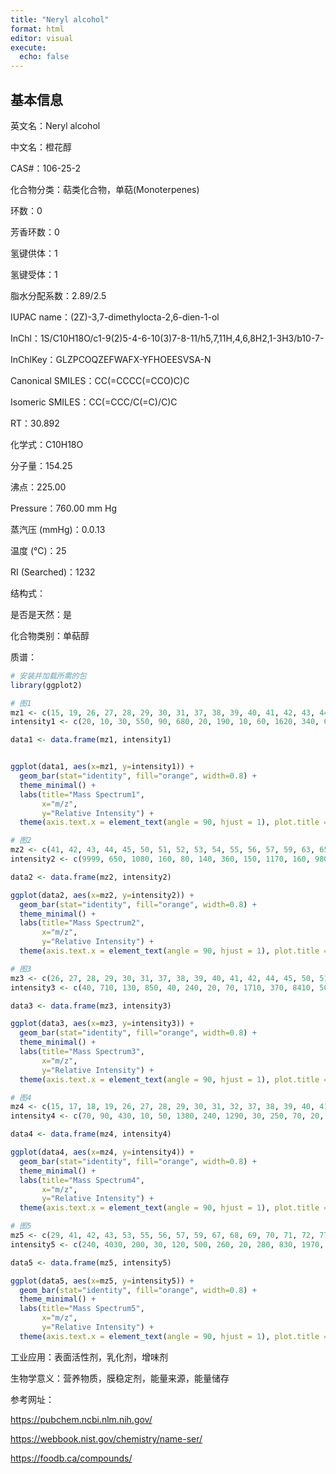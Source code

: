 ```yaml
---
title: "Neryl alcohol"
format: html
editor: visual
execute: 
  echo: false
---
```


## 基本信息

英文名：Neryl alcohol

中文名：橙花醇

CAS#：106-25-2

化合物分类：萜类化合物，单萜(Monoterpenes)

环数：0

芳香环数：0

氢键供体：1

氢键受体：1

脂水分配系数：2.89/2.5

IUPAC name：(2Z)-3,7-dimethylocta-2,6-dien-1-ol

InChl：1S/C10H18O/c1-9(2)5-4-6-10(3)7-8-11/h5,7,11H,4,6,8H2,1-3H3/b10-7-

InChlKey：GLZPCOQZEFWAFX-YFHOEESVSA-N

Canonical SMILES：CC(=CCCC(=CCO)C)C

Isomeric SMILES：CC(=CCC/C(=C\CO)/C)C

RT：30.892

化学式：C10H18O

分子量：154.25

沸点：225.00

Pressure：760.00 mm Hg

蒸汽压 (mmHg)：0.0.13

温度 (℃)：25

RI (Searched)：1232

结构式：

是否是天然：是

化合物类别：单萜醇

质谱：

```r
# 安装并加载所需的包
library(ggplot2)

# 图1
mz1 <- c(15, 19, 26, 27, 28, 29, 30, 31, 37, 38, 39, 40, 41, 42, 43, 44, 45, 50, 51, 52, 53, 54, 55, 56, 57, 58, 59, 60, 61, 62, 63, 64, 65, 66, 67, 68, 69, 70, 71, 72, 73, 74, 75, 77, 78, 79, 80, 81, 82, 83, 84, 85, 86, 87, 89, 91, 92, 93, 94, 95, 96, 97, 98, 99, 102, 103, 104, 105, 106, 107, 108, 109, 110, 111, 112, 113, 115, 117, 119, 120, 121, 122, 123, 124, 125, 126, 135, 136, 137, 139, 140, 153, 154, 155)
intensity1 <- c(20, 10, 30, 550, 90, 680, 20, 190, 10, 60, 1620, 340, 6600, 440, 800, 90, 60, 110, 350, 170, 1360, 200, 1160, 360, 370, 30, 190, 10, 10, 30, 90, 20, 340, 130, 1850, 2110, 9999, 870, 820, 140, 10, 10, 10, 510, 100, 660, 1200, 660, 160, 1100, 1840, 290, 40, 10, 10, 600, 570, 2890, 430, 340, 240, 630, 260, 30, 10, 40, 10, 240, 50, 370, 90, 150, 190, 730, 190, 10, 20, 10, 60, 20, 1070, 120, 820, 80, 20, 20, 10, 320, 50, 470, 50, 10, 160, 20)

data1 <- data.frame(mz1, intensity1)


ggplot(data1, aes(x=mz1, y=intensity1)) +
  geom_bar(stat="identity", fill="orange", width=0.8) + 
  theme_minimal() + 
  labs(title="Mass Spectrum1",
       x="m/z",
       y="Relative Intensity") + 
  theme(axis.text.x = element_text(angle = 90, hjust = 1), plot.title = element_text(hjust = 0.5))  

# 图2
mz2 <- c(41, 42, 43, 44, 45, 50, 51, 52, 53, 54, 55, 56, 57, 59, 63, 65, 66, 67, 68, 69, 70, 71, 72, 77, 78, 79, 80, 81, 82, 83, 84, 85, 91, 92, 93, 94, 95, 96, 97, 98, 104, 105, 107, 110, 111, 112, 121, 123, 136, 139, 154)
intensity2 <- c(9999, 650, 1080, 160, 80, 140, 360, 150, 1170, 160, 980, 250, 530, 240, 90, 280, 120, 1370, 1910, 9020, 770, 660, 130, 260, 90, 290, 550, 530, 140, 430, 800, 190, 280, 290, 1080, 230, 190, 250, 150, 160, 120, 80, 170, 120, 540, 120, 430, 700, 210, 190, 90)

data2 <- data.frame(mz2, intensity2)

ggplot(data2, aes(x=mz2, y=intensity2)) +
  geom_bar(stat="identity", fill="orange", width=0.8) + 
  theme_minimal() + 
  labs(title="Mass Spectrum2",
       x="m/z",
       y="Relative Intensity") + 
  theme(axis.text.x = element_text(angle = 90, hjust = 1), plot.title = element_text(hjust = 0.5))  

# 图3
mz3 <- c(26, 27, 28, 29, 30, 31, 37, 38, 39, 40, 41, 42, 44, 45, 50, 51, 52, 53, 54, 55, 56, 57, 58, 59, 61, 62, 63, 64, 65, 66, 67, 68, 69, 70, 71, 72, 73, 77, 78, 79, 80, 81, 83, 84, 85, 86, 89, 91, 92, 93, 94, 95, 96, 97, 98, 103, 105, 106, 107, 109, 110, 111, 112, 115, 119, 120, 121, 122, 123, 124, 133, 136, 137, 138, 139, 154)
intensity3 <- c(40, 710, 130, 850, 40, 240, 20, 70, 1710, 370, 8410, 500, 80, 70, 110, 330, 140, 1170, 170, 1130, 400, 320, 20, 160, 10, 40, 90, 20, 310, 100, 1910, 2140, 9999, 850, 760, 140, 10, 390, 60, 450, 840, 570, 800, 1160, 130, 40, 20, 320, 300, 1620, 230, 240, 190, 270, 110, 30, 150, 30, 200, 160, 100, 350, 120, 30, 110, 20, 690, 60, 580, 50, 60, 180, 20, 30, 260, 80)

data3 <- data.frame(mz3, intensity3)

ggplot(data3, aes(x=mz3, y=intensity3)) +
  geom_bar(stat="identity", fill="orange", width=0.8) + 
  theme_minimal() + 
  labs(title="Mass Spectrum3",
       x="m/z",
       y="Relative Intensity") + 
  theme(axis.text.x = element_text(angle = 90, hjust = 1), plot.title = element_text(hjust = 0.5)) 

# 图4
mz4 <- c(15, 17, 18, 19, 26, 27, 28, 29, 30, 31, 32, 37, 38, 39, 40, 41, 42, 43, 44, 45, 50, 51, 52, 53, 54, 55, 56, 57, 58, 59, 61, 62, 63, 64, 65, 66, 67, 68, 69, 70, 71, 72, 74, 75, 76, 77, 78, 79, 80, 81, 82, 83, 84, 85, 86, 89, 91, 92, 93, 94, 95, 96, 97, 98, 99, 103, 104, 105, 106, 107, 108, 109, 110, 111, 112, 115, 117, 119, 120, 121, 122, 123, 124, 125, 133, 134, 135, 136, 137, 138, 139, 140, 154, 155)
intensity4 <- c(70, 90, 430, 10, 50, 1380, 240, 1290, 30, 250, 70, 20, 80, 2010, 440, 9340, 540, 790, 70, 50, 110, 360, 160, 1280, 160, 1070, 280, 280, 30, 200, 10, 30, 100, 30, 310, 130, 1580, 2450, 9999, 690, 710, 100, 10, 20, 10, 690, 130, 880, 1050, 620, 190, 590, 1180, 190, 40, 20, 700, 610, 3480, 560, 270, 140, 350, 130, 20, 40, 10, 270, 70, 380, 100, 140, 90, 380, 80, 20, 20, 90, 30, 980, 100, 390, 40, 20, 10, 20, 20, 510, 70, 10, 190, 20, 140, 10)

data4 <- data.frame(mz4, intensity4)

ggplot(data4, aes(x=mz4, y=intensity4)) +
  geom_bar(stat="identity", fill="orange", width=0.8) + 
  theme_minimal() + 
  labs(title="Mass Spectrum4",
       x="m/z",
       y="Relative Intensity") + 
  theme(axis.text.x = element_text(angle = 90, hjust = 1), plot.title = element_text(hjust = 0.5)) 

# 图5
mz5 <- c(29, 41, 42, 43, 53, 55, 56, 57, 59, 67, 68, 69, 70, 71, 72, 77, 79, 80, 81, 82, 83, 84, 85, 91, 92, 93, 94, 95, 107, 109, 110, 111, 112, 121, 122, 123, 136, 139, 154)
intensity5 <- c(240, 4030, 200, 30, 120, 500, 260, 20, 280, 830, 1970, 9999, 730, 720, 170, 20, 340, 1300, 660, 10, 660, 1800, 260, 10, 570, 2820, 500, 30, 300, 180, 170, 70, 170, 1100, 100, 70, 590, 400, 390)

data5 <- data.frame(mz5, intensity5)

ggplot(data5, aes(x=mz5, y=intensity5)) +
  geom_bar(stat="identity", fill="orange", width=0.8) + 
  theme_minimal() + 
  labs(title="Mass Spectrum5",
       x="m/z",
       y="Relative Intensity") + 
  theme(axis.text.x = element_text(angle = 90, hjust = 1), plot.title = element_text(hjust = 0.5)) 
```

工业应用：表面活性剂，乳化剂，增味剂

生物学意义：营养物质，膜稳定剂，能量来源，能量储存

参考网址：

<https://pubchem.ncbi.nlm.nih.gov/>

<https://webbook.nist.gov/chemistry/name-ser/>

<https://foodb.ca/compounds/>
